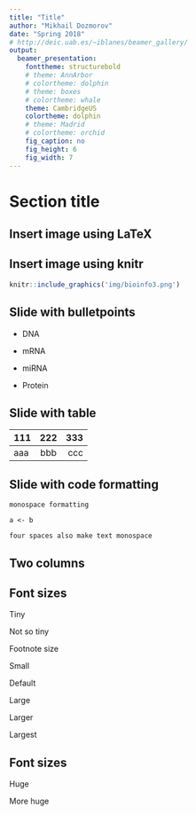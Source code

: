 ```yaml
---
title: "Title"
author: "Mikhail Dozmorov"
date: "Spring 2018"
# http://deic.uab.es/~iblanes/beamer_gallery/
output:
  beamer_presentation:
    fonttheme: structurebold
    # theme: AnnArbor
    # colortheme: dolphin
    # theme: boxes
    # colortheme: whale
    theme: CambridgeUS
    colortheme: dolphin
    # theme: Madrid
    # colortheme: orchid
    fig_caption: no
    fig_height: 6
    fig_width: 7
---
```


<!-- Example: https://github.com/mdozmorov/beamer_template/blob/master/presentation.Rmd -->

# Section title

## Insert image using LaTeX

\begin{center}
\includegraphics[height=100px]{img/bioinfo3.png}
\end{center}
<!--https://bioinformatics.uconn.edu/wp-content/uploads/sites/15/2013/06/bioinfo3.png-->

## Insert image using knitr

```r
knitr::include_graphics('img/bioinfo3.png')
```


## Slide with bulletpoints

- DNA

- mRNA
- miRNA

- Protein

## Slide with table

<!--Generate tables with https://www.tablesgenerator.com/markdown_tables-->

111     222         333
---- ------- ----------
aaa     bbb         ccc

## Slide with code formatting

`monospace formatting`

```
a <- b
```

    four spaces also make text monospace

## Two columns

\begin{columns}
\begin{column}{0.48\textwidth}

This slide has two columns

\bigskip

Can add an extra line

\begin{itemize}
  \item And, bulletpoints
  \item One after another
\end{itemize}

\end{column}
\begin{column}{0.48\textwidth}

\includegraphics[height=100px]{img/code.png}

\end{column}
\end{columns}

## Font sizes

\tiny Tiny

\scriptsize Not so tiny

\footnotesize Footnote size

\small Small

\normalsize Default

\large Large

\Large Larger

\LARGE Largest

## Font sizes

\huge Huge

\Huge More huge
